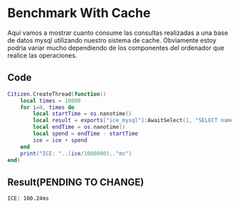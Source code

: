 # Benchmark With Cache
Aquí vamos a mostrar cuanto consume las consultas realizadas a una base de datos mysql utilizando nuestro sistema de cache.
Obviamente estoy podria variar mucho dependiendo de los componentes del ordenador que realice las operaciones.

## Code
```lua filename="Benchmark.lua" copy
Citizen.CreateThread(function()
    local times = 10000
    for i=0, times do
        local startTime = os.nanotime()
        local result = exports["ice_mysql"]:AwaitSelect(1, "SELECT name FROM players WHERE id=?", {3}, true)
        local endTime = os.nanotime()
        local spend = endTime - startTime
        ice = ice + spend
    end
    print("ICE: "..(ice/1000000).."ms")
end)
```

## Result(PENDING TO CHANGE)
```
ICE: 100.24ms
```